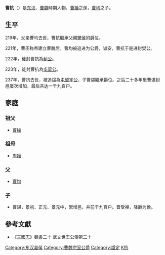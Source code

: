 '''曹抗'''（{{bd||?|237年||catIdx=C曹}}）是[[东汉|东汉]]、[[曹魏|曹魏]]時期人物，[[曹操|曹操]]之孫，[[曹均|曹均]]之子。

==生平==
219年，父亲曹均去世，曹抗繼承父親[[樊县_(西汉)|樊]][[侯爵|侯]]的爵位。

221年，曹丕称帝建立曹魏后，曹均被追进为公爵，谥安，曹抗于是进封樊公。

222年，徙封曹抗為[[薊縣|薊]][[公爵|公]]。

223年，徙封曹抗為[[屯留縣|屯留]][[公爵|公]]。

237年，曹抗去世，被追諡為[[屯留縣|屯留]]定[[公爵|公]]，子曹諶繼承爵位。之后二十多年里曹谌封邑屡次增加，最后共达一千九百户。

==家庭==
===祖父===
*[[曹操|曹操]]
===祖母===
*[[周姬|周姬]]
===父===
*[[曹均|曹均]]
===子===
*曹諶，景初、正元、景元中，累增邑，并前千九百户。晋受禅，降爵为侯。

==參考文獻==
*《[[三國志|三國志]]》魏書二十·武文世王公傳第二十

[[Category:东汉县侯|Category:东汉县侯]]
[[Category:曹魏宗室公爵|Category:曹魏宗室公爵]]
[[Category:諡定|Category:諡定]]
[[Category:曹姓|K抗]]